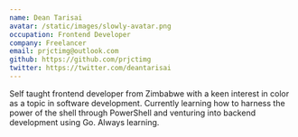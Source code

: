 ```yaml
---
name: Dean Tarisai
avatar: /static/images/slowly-avatar.png
occupation: Frontend Developer
company: Freelancer
email: prjctimg@outlook.com
github: https://github.com/prjctimg
twitter: https://twitter.com/deantarisai
---
```


Self taught frontend developer from Zimbabwe with a keen interest in color as a topic in software development. Currently learning how to harness the power of the shell through PowerShell and venturing into backend development using Go. Always learning.
